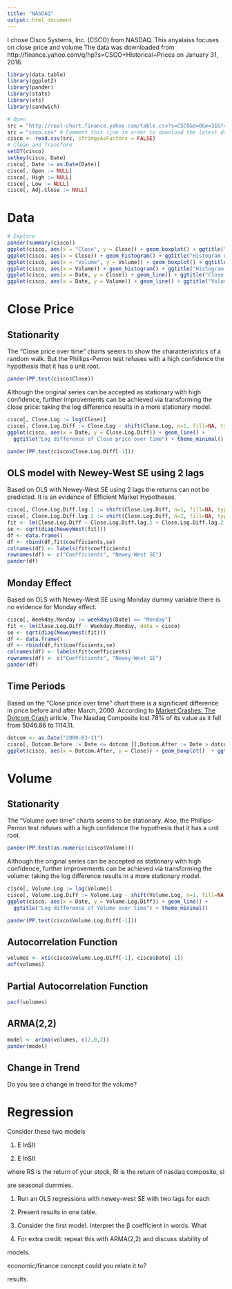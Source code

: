 ```yaml
---
title: "NASDAQ"
output: html_document
---
```


I chose Cisco Systems, Inc. (CSCO) from NASDAQ. This anyalaiss focuses on  close price and volume The data was downloaded from http://finance.yahoo.com/q/hp?s=CSCO+Historical+Prices on January 31, 2016. 
```r
library(data.table)
library(ggplot2)
library(pander)
library(stats)
library(xts)
library(sandwich)

# Open
src = "http://real-chart.finance.yahoo.com/table.csv?s=CSCO&d=0&e=31&f=2016&g=d&a=2&b=26&c=1990&ignore=.csv"
src = "csco.csv" # Comment this line in order to download the latest data from web
cisco <- read.csv(src, stringsAsFactors = FALSE)
# Clean and Transform
setDT(cisco)
setkey(cisco, Date)
cisco[, Date := as.Date(Date)]
cisco[, Open := NULL]
cisco[, High := NULL]
cisco[, Low := NULL]
cisco[, Adj.Close := NULL]
```

# Data
```r
# Explore
pander(summary(cisco))
ggplot(cisco, aes(x = "Close", y = Close)) + geom_boxplot() + ggtitle("Variance of Close price") + theme_minimal()
ggplot(cisco, aes(x = Close)) + geom_histogram() + ggtitle("Histogram of Close price") + theme_minimal()
ggplot(cisco, aes(x = "Volume", y = Volume)) + geom_boxplot() + ggtitle("Variance of Volume") + theme_minimal()
ggplot(cisco, aes(x = Volume)) + geom_histogram() + ggtitle("Histogram of Volume") + theme_minimal()
ggplot(cisco, aes(x = Date, y = Close)) + geom_line() + ggtitle("Close price over time") + theme_minimal()
ggplot(cisco, aes(x = Date, y = Volume)) + geom_line() + ggtitle("Volume over time") + theme_minimal()
```

# Close Price
## Stationarity
The "Close price over time" charts seems to show the characteristirics of a random walk. But the Phillips-Perron test refuses with a high confidence the hypothesis that it has a unit root.
```r
pander(PP.test(cisco$Close))
```

Although the original series can be accepted as stationary with high confidence, further improvements can be achieved via transforming the close price: taking the log difference results in a more stationary model. 
```r
cisco[, Close.Log := log(Close)]
cisco[, Close.Log.Diff := Close.Log - shift(Close.Log, n=1, fill=NA, type="lag")]
ggplot(cisco, aes(x = Date, y = Close.Log.Diff)) + geom_line() + 
  ggtitle("Log difference of Close price over time") + theme_minimal()
```
```r
pander(PP.test(cisco$Close.Log.Diff[-1]))
```

## OLS model with Newey-West SE using 2 lags
Based on OLS with Newey-West SE using 2 lags the returns can not be predicted. It is an evidence of Efficient Market Hypotheses.
```r
cisco[, Close.Log.Diff.lag.1 := shift(Close.Log.Diff, n=1, fill=NA, type="lag")]
cisco[, Close.Log.Diff.lag.2 := shift(Close.Log.Diff, n=2, fill=NA, type="lag")]
fit <- lm(Close.Log.Diff ~ Close.Log.Diff.lag.1 + Close.Log.Diff.lag.2, data = cisco)
se <- sqrt(diag(NeweyWest(fit)))
df <- data.frame()
df <- rbind(df,fit$coefficients,se)
colnames(df) <- labels(fit$coefficients)
rownames(df) <- c("Coefficients", "Newey-West SE")
pander(df)
```

## Monday Effect
Based on OLS with Newey-West SE using Monday dummy variable there is no evidence for Monday effect. 
```r
cisco[, Weekday.Monday := weekdays(Date) == "Monday"]
fit <- lm(Close.Log.Diff ~ Weekday.Monday, data = cisco)
se <- sqrt(diag(NeweyWest(fit)))
df <- data.frame()
df <- rbind(df,fit$coefficients,se)
colnames(df) <- labels(fit$coefficients)
rownames(df) <- c("Coefficients", "Newey-West SE")
pander(df)
```

## Time Periods
Based on the "Close price over time" chart there is a significant difference in price before and after March, 2000. According to [Market Crashes: The Dotcom Crash](the http://www.investopedia.com/features/crashes/crashes8.asp) article, The Nasdaq Composite lost 78% of its value as it fell from 5046.86 to 1114.11. 
```r
dotcom <- as.Date("2000-03-11")
cisco[, Dotcom.Before := Date <= dotcom ][,Dotcom.After := Date > dotcom]
ggplot(cisco, aes(x = Dotcom.After, y = Close)) + geom_boxplot()  + ggtitle("Variance of Close price before and after The Dotcom Crash") + theme_minimal()
```

# Volume
## Stationarity
The "Volume over time" charts seems to be stationary. Also, the Phillips-Perron test refuses with a high confidence the hypothesis that it has a unit root.
```r
pander(PP.test(as.numeric(cisco$Volume)))
```

Although the original series can be accepted as stationary with high confidence, further improvements can be achieved via transforming the volume: taking the log difference results in a more stationary model. 
```r
cisco[, Volume.Log := log(Volume)]
cisco[, Volume.Log.Diff := Volume.Log - shift(Volume.Log, n=1, fill=NA, type="lag")]
ggplot(cisco, aes(x = Date, y = Volume.Log.Diff)) + geom_line() + 
  ggtitle("Log difference of Volume over time") + theme_minimal()
```
```r
pander(PP.test(cisco$Volume.Log.Diff[-1]))
```

## Autocorrelation Function
```r
volumes <- xts(cisco$Volume.Log.Diff[-1], cisco$Date[-1])
acf(volumes)
```

## Partial Autocorrelation Function
```r
pacf(volumes)
```

## ARMA(2,2)  
```r
model <- arima(volumes, c(2,0,2))
pander(model)
```

## Change in Trend
Do you see a change in trend for the volume?


# Regression

Consider these two models

(1) E lnSIt

(2) E lnSIt

where RS is the return of your stock, RI is the return of nasdaq composite, si

are seasonal dummies.

1. Run an OLS regressions with newey-west SE with two lags for each 

2. Present results in one table.

3. Consider the first model. Interpret the β coefficient in words. What 

4. For extra credit: repeat this with ARMA(2,2) and discuss stability of 

models. 

economic/finance concept could you relate it to?

results.
